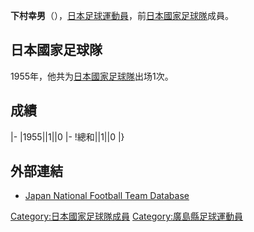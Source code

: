 {{Infobox football biography
|name=下村幸男
|image=
|fullname=下村幸男
|birth_date={{Birth date and age|1932|1|25}}
|cityofbirth=[[廣島縣|廣島縣]]
|countryofbirth=[[日本|日本]]
|height=
|position=[[守門員_(足球)|守門員]]
|currentclub=
|years=
|clubs=
|caps(goals)=
|nationalyears=1955
|nationalteam=[[日本國家足球隊|日本]]
|nationalcaps(goals)=1 (0)
}}
'''下村幸男'''（{{Bd|1932年|1月25日||}}），[[日本|日本]][[足球|足球]][[運動員|運動員]]，前[[日本國家足球隊|日本國家足球隊]]成員。

==日本國家足球隊==
1955年，他共为[[日本國家足球隊|日本國家足球隊]]出场1次。

==成績==
{{Football player national team statistics|JPN}}
|-
|1955||1||0
|-
!總和||1||0
|}

==外部連結==
{{Reflist}}
*[https://web.archive.org/web/20130921225117/http://www.japannationalfootballteam.com/en/players/shimomura_yukio.html Japan National Football Team Database]

{{1956年奥运会男子足球日本参赛名单}}
{{Japan-sport-bio-stub}}
{{Soccer-player-stub}}
[[Category:日本國家足球隊成員|Category:日本國家足球隊成員]]
[[Category:廣島縣足球運動員|Category:廣島縣足球運動員]]